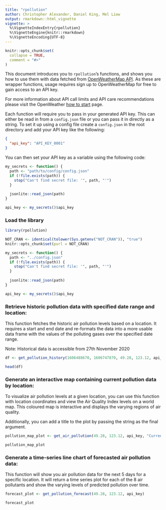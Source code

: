 ```yaml
---
title: "rpollution"
author: Christopher Alexander, Daniel King, Mel Liow
output: rmarkdown::html_vignette
vignette: >
  %\VignetteIndexEntry{rpollution}
  %\VignetteEngine{knitr::rmarkdown}
  %\VignetteEncoding{UTF-8}
---
```


```r
knitr::opts_chunk$set(
  collapse = TRUE,
  comment = "#>"
)
```


This document introduces you to `rpollution`’s functions, and shows you how to use them with data fetched from [OpenWeatherMap API](https://openweathermap.org/api).
As these are wrapper functions, usage requires sign up to OpenWeatherMap for free to gain access to an API key. 

For more information about API call limits and API care recommendations please visit the OpenWeather [how to start](https://openweathermap.org/appid) page.

Each function will require you to pass in your generated API key. This can either be read 
in from a `config.json` file or you can pass it in directly as a string.
To set it up using a config file create a `config.json` in the root directory and add 
your API key like the following:

```json
{
  "api_key": "API_KEY_0001"
}
```

You can then set your API key as a variable using the following code:
```r
my_secrets <- function() {
  path <- "path/to/config/config.json"
  if (!file.exists(path)) {
    stop("Can't find secret file: '", path, "'")
  }
  
  jsonlite::read_json(path)
}

api_key <- my_secrets()$api_key
```


### Load the library
```r
library(rpollution)

```

```r
NOT_CRAN <- identical(tolower(Sys.getenv("NOT_CRAN")), "true")
knitr::opts_chunk$set(purl = NOT_CRAN)

my_secrets <- function() {
  path <- "../config.json"
  if (!file.exists(path)) {
    stop("Can't find secret file: '", path, "'")
  }
  
  jsonlite::read_json(path)
}

api_key <- my_secrets()$api_key

```

### Retrieve historic pollution data with specified date range and location:
This function fetches the historic air pollution levels based on a location. It 
requires a start and end date and re-formats the data into a more usable data frame
with the values of the polluting gases over the specified date range.

Note: Historical data is accessible from 27th November 2020

```r
df <- get_pollution_history(1606488670, 1606747870, 49.28, 123.12, api_key)
```

```r
head(df)
```

### Generate an interactive map containing current pollution data by location:
To visualize air pollution levels at a given location, you can use this function 
with location coordinates and view the Air Quality Index levels on a world map. 
This coloured map is interactive and displays the varying regions of air quality.

Additionally, you can add a title to the plot by passing the string as the 
final argument.

```r
pollution_map_plot <- get_air_pollution(49.28, 123.12, api_key, "Current Air Pollution")

```

```r
pollution_map_plot
```



### Generate a time-series line chart of forecasted air pollution data:
This function will show you air pollution data for the next 5 days for a specific 
location. It will return a time series plot for each of the 8 air pollutants and 
show the varying levels of predicted pollution over time.


```r
forecast_plot <- get_pollution_forecast(49.28, 123.12, api_key)
```

```r
forecast_plot
```


